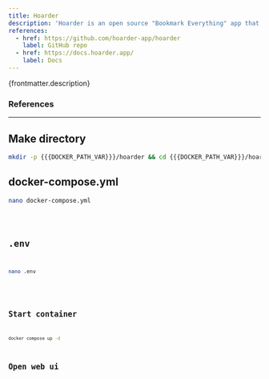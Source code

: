 ```yaml
---
title: Hoarder
description: 'Hoarder is an open source "Bookmark Everything" app that uses AI for automatically tagging the content you throw at it.'
references:
  - href: https://github.com/hoarder-app/hoarder
    label: GitHub repo
  - href: https://docs.hoarder.app/
    label: Docs
---
```



<p>{frontmatter.description}</p>

### References

<ReferenceLinks references={frontmatter.references} />

---

## Make directory

```sh
mkdir -p {{{DOCKER_PATH_VAR}}}/hoarder && cd {{{DOCKER_PATH_VAR}}}/hoarder
```

## docker-compose.yml

```sh
nano docker-compose.yml
```

<Code lang="yml" title="docker-compose.yml" code={yaml} />

## .env

```sh
nano .env
```

<Code lang="dotenv" title=".env" code={env} />

## Start container

```sh
docker compose up -d
```

## Open web ui

<OpenWebUI port="3005" />

